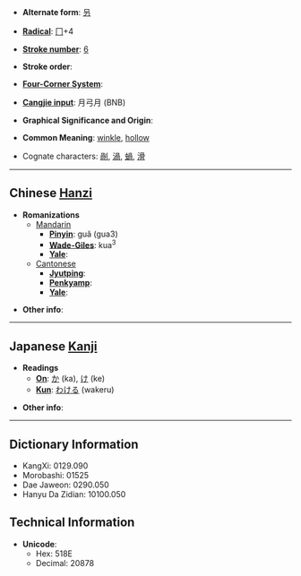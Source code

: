 *'''Alternate form''': [[叧]]

* '''[[Wiktionary:Chinese radical index| Radical]]''': [[Wiktionary:Chinese radical index 冂|冂]]+4

* '''[[Wiktionary:Chinese total strokes index|Stroke number]]''': [[Wiktionary:Chinese total strokes index 6|6]]

* '''Stroke order''': 

* '''[[Wiktionary:Chinese four corner index|Four-Corner System]]''': 

* '''[[Wiktionary:Chinese Cangjie index|Cangjie input]]''': 月弓月 (BNB)

* '''Graphical Significance and Origin''': 

* '''Common Meaning''': [[winkle]], [[hollow]]

*Cognate characters: [[剮]], [[渦]], [[蝸]], [[滑]]

----

== Chinese [[Hanzi]] ==

* '''Romanizations'''
** [[Mandarin]]
*** '''[[Pinyin]]''': guǎ (gua3)
*** '''[[Wade-Giles]]''': kua<sup>3</sup>
*** '''[[Yale]]''': 
**[[Cantonese]]
***'''[[Jyutping]]''':
***'''[[Penkyamp]]''': 
***'''[[Yale]]''': 

* '''Other info''': 

----

== Japanese [[Kanji]] ==

* '''Readings'''
** '''[[On]]''': [[か]] (ka), [[け]] (ke)
** '''[[Kun]]''': [[わける]] (wakeru)

* '''Other info''':  

----

== Dictionary Information ==

* KangXi: 0129.090
* Morobashi: 01525
* Dae Jaweon: 0290.050
* Hanyu Da Zidian: 10100.050

== Technical Information ==

* '''Unicode''':
** Hex: 518E
** Decimal: 20878